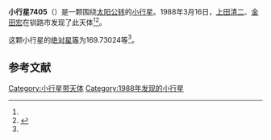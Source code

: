 {{Infobox planet
| bgcolour = #FFFFC0
| name = 7405
| symbol = 
| image = 
| caption = 
| discovery = yes
| discovery_ref = 
| discoverer = [[上田清二|上田清二]]、[[金田宏|金田宏]]
| discovery_site = [[钏路市|钏路市]] 
| discovered = 1988年3月16日
| designations = yes
| mp_name = 
| named_after = 
| alt_names = 1988 FF/ 1979 HB6 / 1993 KB
| mp_category = [[主带小行星|主带小行星]]
| orbit_ref = <ref name="a">[http://ssd.jpl.nasa.gov/sbdb.cgi?sstr=7405 7405] {{Wayback|url=http://ssd.jpl.nasa.gov/sbdb.cgi?sstr=7405 |date=20210723224944 }}，小行星數據庫瀏覽器（JPL Small-Body Database Browser）－[[美国国家航空航天局|美国国家航空航天局]]喷气推进实验室</ref>
| epoch = 2456400.5 (2013年4月18日更新)
| aphelion = {{convert|3.2378585|AU|km|3|abbr=on|lk=out}}
| perihelion = {{convert|2.2933679|AU|km|3|abbr=on}}
| semimajor = {{convert|2.7656132|AU|km|3|abbr=on}}
| eccentricity = 0.1707561
| period = 1679.908389 [[日|日]]<br />4.6[[儒略年|儒略年]]
| avg_speed = 
| inclination = 9.15098
| asc_node = 82.38379
| mean_anomaly = 
| arg_peri = 169.73024
| satellites = 
| physical_characteristics = yes
| dimensions = 
| mass = 
| density = 
| surface_grav = 
| escape_velocity = 
| sidereal_day = 
| axial_tilt = 
| pole_ecliptic_lat = 
| pole_ecliptic_lon = 
| albedo = 
| temperatures= 
| temp_name1 = 
| mean_temp_1 = 
| max_temp_1 = 
| temp_name2 = 
| max_temp_2 = 
| spectral_type = 
| abs_magnitude = 169.73024
}}

'''小行星7405'''（{{lang-en|7405}}）是一颗围绕[[太阳|太阳]][[公转|公转]]的[[小行星|小行星]]。1988年3月16日，[[上田清二|上田清二]]、[[金田宏|金田宏]]在钏路市发现了此天体<ref name="a" /><ref>{{cite news|title=小行星列表|url=http://cfa-www.harvard.edu/iau/lists/NumberedMPs.txt|accessdate=2013-07-08|newspaper=哈佛大学|archive-date=2008-05-17|archive-url=https://web.archive.org/web/20080517010638/http://cfa-www.harvard.edu/iau/lists/NumberedMPs.txt|dead-url=no}}</ref>。

这颗小行星的[[绝对星等|绝对星等]]为169.73024等<ref name="a" />。

==参考文献==
{{reflist}}
{{Minor Planet Number|[[小行星7404|小行星7404]]|[[小行星7406|小行星7406]]}}

{{小天体}}

[[Category:小行星带天体|Category:小行星带天体]]
[[Category:1988年发现的小行星|Category:1988年发现的小行星]]

{{asteroid-stub}}